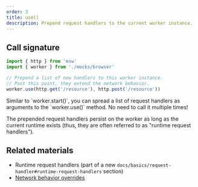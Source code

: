 ```yaml
---
order: 3
title: use()
description: Prepend request handlers to the current worker instance.
---
```


## Call signature

```js {6}
import { http } from 'msw'
import { worker } from './mocks/browser'

// Prepend a list of new handlers to this worker instance.
// Past this point, they extend the network behavior.
worker.use(http.get('/resource'), http.post('/resource'))
```


<Info>
  Similar to `worker.start()`, you can spread a list of request handlers as
  arguments to the `worker.use()` method. No need to call it multiple times!
</Info>

The prepended request handlers persist on the worker as long as the current runtime exists (thus, they are often referred to as "runtime request handlers").

## Related materials

- Runtime request handlers (part of a new `docs/basics/request-handler#runtime-request-handlers` section)
- [Network behavior overrides](/docs/best-practices/network-behavior-overrides)
